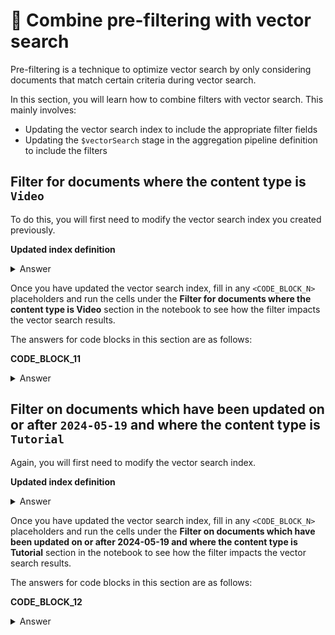 # 🦹 Combine pre-filtering with vector search

Pre-filtering is a technique to optimize vector search by only considering documents that match certain criteria during vector search.

In this section, you will learn how to combine filters with vector search. This mainly involves:

* Updating the vector search index to include the appropriate filter fields
* Updating the `$vectorSearch` stage in the aggregation pipeline definition to include the filters

## Filter for documents where the content type is `Video`

To do this, you will first need to modify the vector search index you created previously.

**Updated index definition**

<details>
<summary>Answer</summary>
<div>
```python
{
  "fields": [
    {
      "type": "vector",
      "path": "embedding",
      "numDimensions": 384,
      "similarity": "cosine"
    },
    {
      "type":"filter",
      "path":"metadata.contentType"
    }
  ]
}
```
</div>
</details>

Once you have updated the vector search index, fill in any `<CODE_BLOCK_N>` placeholders and run the cells under the **Filter for documents where the content type is Video** section in the notebook to see how the filter impacts the vector search results.

The answers for code blocks in this section are as follows:

**CODE_BLOCK_11**

<details>
<summary>Answer</summary>
<div>
```python
[
    {
        "$vectorSearch": {
            "index": "vector_index",
            "path": "embedding",
            "queryVector": query_embedding,
            "numCandidates": 150,
            "limit": 5,
            "filter": {"metadata.contentType": "Video"}
        }
    },
    {
        "$project": {
            "_id": 0,
            "body": 1,
            "score": {"$meta": "vectorSearchScore"}
        }
    }
]
```
</div>
</details>


## Filter on documents which have been updated on or after `2024-05-19` and where the content type is `Tutorial`

Again, you will first need to modify the vector search index.

**Updated index definition**

<details>
<summary>Answer</summary>
<div>
```python
{
  "fields": [
    {
      "type": "vector",
      "path": "embedding",
      "numDimensions": 384,
      "similarity": "cosine"
    },
    {
      "type":"filter",
      "path":"metadata.contentType"
    },
    {
      "type":"filter",
      "path":"updated"
    }
  ]
}
```
</div>
</details>

Once you have updated the vector search index, fill in any `<CODE_BLOCK_N>` placeholders and run the cells under the **Filter on documents which have been updated on or after 2024-05-19 and where the content type is Tutorial** section in the notebook to see how the filter impacts the vector search results.

The answers for code blocks in this section are as follows:

**CODE_BLOCK_12**

<details>
<summary>Answer</summary>
<div>
```python
[
    {
        "$vectorSearch": {
            "index": "vector_index",
            "path": "embedding",
            "queryVector": query_embedding,
            "numCandidates": 150,
            "limit": 5,
            "filter": {
                "metadata.contentType": "Tutorial",
                "updated": {"$gte": "2024-05-19"}
            }
        }
    },
    {
        "$project": {
            "_id": 0,
            "body": 1,
            "score": {"$meta": "vectorSearchScore"}
        }
    }
]
```
</div>
</details>